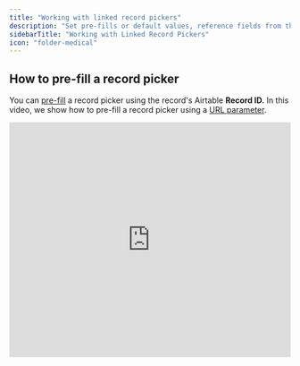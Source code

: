 ```yaml
---
title: "Working with linked record pickers"
description: "Set pre-fills or default values, reference fields from the chosen record, and more using a linked record picker with Fillout."
sidebarTitle: "Working with Linked Record Pickers"
icon: "folder-medical"
---
```


## How to pre-fill a record picker

You can [pre-fill](/help/prefill-fields) a record picker using the record's Airtable **Record ID.** In this video, we show how to pre-fill a record picker using a [URL parameter](/help/url-parameters).

<Frame>
  <iframe width="100%" height="420" src="https://www.loom.com/embed/24945c50cd9a4fc7b3815e7fae10c1ad" title="How to pre-fill a record picker" frameborder="0" allow="accelerometer; autoplay; clipboard-write; encrypted-media; gyroscope; picture-in-picture; web-share" referrerpolicy="strict-origin-when-cross-origin" allowfullscreen />
</Frame>

## How to stop users from changing the record picker by hiding it

You can choose to always [conditionally hide](/help/conditional-hiding) the record picker.

<Frame>
  <iframe width="100%" height="420" src="https://www.loom.com/embed/065000ec7101425888c59038225060f3" title="How to stop users from changing the record picker by hiding it" frameborder="0" allow="accelerometer; autoplay; clipboard-write; encrypted-media; gyroscope; picture-in-picture; web-share" referrerpolicy="strict-origin-when-cross-origin" allowfullscreen />
</Frame>

## How to reference fields from the chosen Airtable record

Personalize your form by referencing fields in your form.

<Frame>
  <iframe width="100%" height="420" src="https://www.loom.com/embed/35d7a05424994030b4a54c25036c4c40" title="How to reference fields from the chosen Airtable record" frameborder="0" allow="accelerometer; autoplay; clipboard-write; encrypted-media; gyroscope; picture-in-picture; web-share" referrerpolicy="strict-origin-when-cross-origin" allowfullscreen />
</Frame>

## Related articles

<CardGroup cols={3}>
  <Card title="Pre-fill fields" icon="fill" iconType="regular" color="#FFC738" href="/help/prefill-fields">
    Set a default value to pre-populate form fields based on previous inputs, URL parameters, and more.
  </Card>
  <Card title="Hide fields" icon="eye-slash" iconType="regular" color="#FFC738" href="/help/conditional-hiding">
    Hide or show fields based on prior inputs, URL parameters or external data.
  </Card>
</CardGroup>